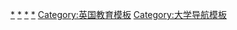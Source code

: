 {{Navbox
|bodyclass=hlist

|name = G5超级精英大学
|title = [[G5超级精英大学]]

|list1 = 
*[[牛津大学]]
*[[剑桥大学]]
*[[伦敦大学学院]]
*[[倫敦帝國學院]]
*[[倫敦政治經濟學院]]

}}<noinclude>

[[Category:牛桥|*]]
[[Category:伦敦帝国学院|*]]
[[Category:伦敦政治经济学院|*]]
[[Category:伦敦大学学院|*]]
[[Category:英国教育模板]]
[[Category:大学导航模板]]
</noinclude>